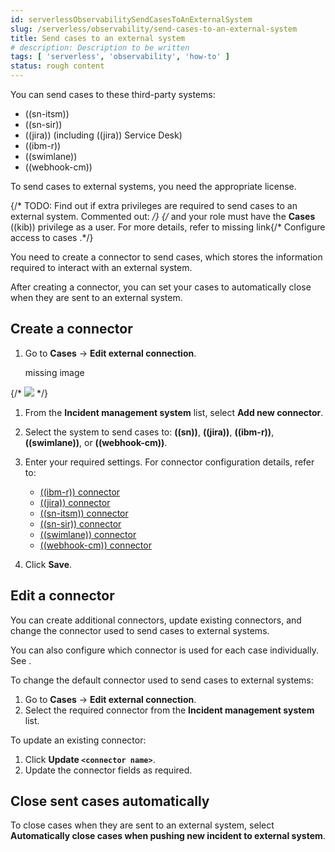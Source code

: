 ```yaml
---
id: serverlessObservabilitySendCasesToAnExternalSystem
slug: /serverless/observability/send-cases-to-an-external-system
title: Send cases to an external system
# description: Description to be written
tags: [ 'serverless', 'observability', 'how-to' ]
status: rough content
---
```



<RoughContent />

<div id="cases-external-connectors"></div>

You can send cases to these third-party systems:

* ((sn-itsm))
* ((sn-sir))
* ((jira)) (including ((jira)) Service Desk)
* ((ibm-r))
* ((swimlane))
* ((webhook-cm))

<DocCallOut title="Important" color="warning">
To send cases to external systems, you need the appropriate license.

{/* TODO: Find out if extra privileges are required to send cases to an external system. Commented out: */}
{/* and your role must have the **Cases** ((kib)) privilege as a user. For more details, refer to
<DocBadge><DocIcon size="s" type="unlink" title="missing link"/> missing link</DocBadge>{/*  <DocLink id="enObservabilityGrantCasesAccess">Configure access to cases</DocLink> .*/}

</DocCallOut>

You need to create a connector to send cases, which stores the information required to interact
with an external system.

After creating a connector, you can set your cases to
automatically close when they are sent to an external system.

<div id="new-connector-observability"></div>

## Create a connector

1. Go to **Cases** -> **Edit external connection**.

    <div style={{ backgroundColor: "#F1F4FA", width: "100%", height: "250px", textAlign: "center", paddingTop: "110px", marginBottom: "20px" }}><DocIcon type="image" title="missing image"/> missing image</div>
{/* ![](images/cases-external-connectors/-observability-add-case-connector.png) */}

1. From the **Incident management system** list, select **Add new connector**.
1. Select the system to send cases to: **((sn))**, **((jira))**, **((ibm-r))**, **((swimlane))**,
    or **((webhook-cm))**.

1. Enter your required settings. For connector configuration details, refer to:
   -  [((ibm-r)) connector](((kibana-ref))/resilient-action-type.html)
   -  [((jira)) connector](((kibana-ref))/jira-action-type.html)
   -  [((sn-itsm)) connector](((kibana-ref))/servicenow-action-type.html)
   -  [((sn-sir)) connector](((kibana-ref))/servicenow-sir-action-type.html)
   -  [((swimlane)) connector](((kibana-ref))/swimlane-action-type.html)
   -  [((webhook-cm)) connector](((kibana-ref))/cases-webhook-action-type.html)

1. Click **Save**.

<div id="Edit-connector-observability"></div>

## Edit a connector

You can create additional connectors, update existing connectors, and change the connector used to send cases to external systems.

<DocCallOut title="Tip">
You can also configure which connector is used for each case individually. See <DocLink id="serverlessObservabilityCreateANewCase"/>.
</DocCallOut>

To change the default connector used to send cases to external systems:

1. Go to **Cases** -> **Edit external connection**.
1. Select the required connector from the **Incident management system** list.

To update an existing connector:

1. Click **Update `<connector name>`**.
1. Update the connector fields as required.

<div id="close-connector-observability"></div>

## Close sent cases automatically

To close cases when they are sent to an external system, select
**Automatically close cases when pushing new incident to external system**.